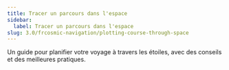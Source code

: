 ```yaml
---
title: Tracer un parcours dans l'espace
sidebar:
  label: Tracer un parcours dans l'espace
slug: 3.0/frcosmic-navigation/plotting-course-through-space
---
```


Un guide pour planifier votre voyage à travers les étoiles, avec des conseils et des meilleures pratiques.
